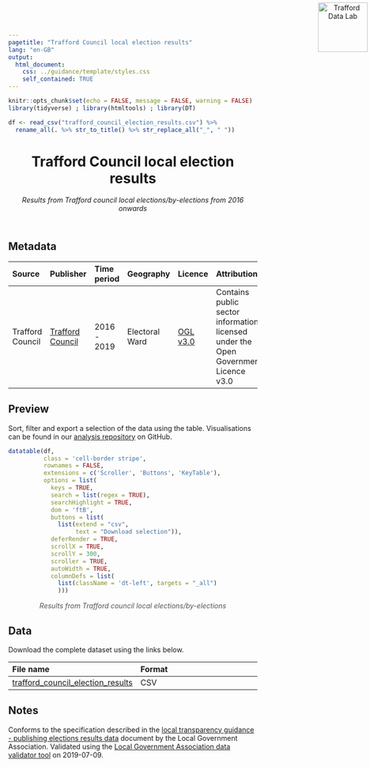 ```yaml
---
pagetitle: "Trafford Council local election results"
lang: "en-GB"
output:
  html_document:
    css: ../guidance/template/styles.css
    self_contained: TRUE
---
```


```r
knitr::opts_chunk$set(echo = FALSE, message = FALSE, warning = FALSE)
library(tidyverse) ; library(htmltools) ; library(DT) 

df <- read_csv("trafford_council_election_results.csv") %>% 
  rename_all(. %>% str_to_title() %>% str_replace_all("_", " "))
```

<header>
<a href="https://www.trafforddatalab.io/data"><img src="https://www.trafforddatalab.io/assets/logo/trafforddatalab_logo.svg" alt="Trafford Data Lab" width="100" border="0" style="position:absolute; top:0; right:0; padding:5px;"/></a>

# Trafford Council local election results
*Results from Trafford council local elections/by-elections from 2016 onwards*
<br />
</header>
<main>
## Metadata

|Source |Publisher |Time period |Geography |Licence |Attribution |Last updated |
|:---|:---|:---|:---|:---|:---|:---|
|Trafford Council |<a href="https://www.trafford.gov.uk/about-your-council/elections/election-results.aspx" target="_blank">Trafford Council</a> |2016 - 2019 |Electoral Ward |<a href="http://www.nationalarchives.gov.uk/doc/open-government-licence/version/3/" target="_blank">OGL v3.0</a> |Contains public sector information licensed under the Open Government Licence v3.0 |2019-07-09 |

## Preview
Sort, filter and export a selection of the data using the table. Visualisations can be found in our <a href="https://github.com/traffordDataLab/analysis/tree/master/local_election" target="_blank">analysis repository</a> on GitHub.

```r
datatable(df, 
          class = 'cell-border stripe',
          rownames = FALSE, 
          extensions = c('Scroller', 'Buttons', 'KeyTable'),
          options = list(
            keys = TRUE,
            search = list(regex = TRUE),
            searchHighlight = TRUE,
            dom = 'ftB',
            buttons = list(
              list(extend = "csv", 
                   text = "Download selection")),
            deferRender = TRUE,
            scrollX = TRUE,
            scrollY = 300,
            scroller = TRUE,
            autoWidth = TRUE,
            columnDefs = list(
              list(className = 'dt-left', targets = "_all")
              )))
```
<div style="text-align: center; color: #555;">
  <em>Results from Trafford council local elections/by-elections</em>
</div>

## Data
Download the complete dataset using the links below.

|File name |Format |
|:---|:---|
|[trafford_council_election_results](trafford_council_election_results.csv) |CSV |

## Notes
Conforms to the specification described in the <a href="http://e-sd.org/vgTJ3" target="_blank">local transparency guidance - publishing elections results data</a> document by the Local Government Association. Validated using the <a href="https://validator.opendata.esd.org.uk/electionresults" target="_blank">Local Government Association data validator tool</a> on 2019-07-09.
<br /><br />
</main>

<script>
  // Fixes to dynamic elements created by DataTables to improve accessibility
  var removeElFn = setInterval(removeElement, 1000);
  
  function removeElement() {
    try {
      var el = document.getElementsByClassName("dataTables_scrollBody")[0].childNodes[0];
      el.removeChild(el.childNodes[0]); // Remove unwanted hidden text element from table - causing accessibility alert as it has no label
      
      el.parentNode.setAttribute('tabindex', '0');  // add attribute allowing keyboard users to access scrollable area
      
      clearInterval(removeElFn);  // cancel any further calls to this function as we have completed all actions
    }
    catch(e) {
      // form element 'el' doesn't exist yet so setInterval will call the function again until it does
    }
  }
</script>